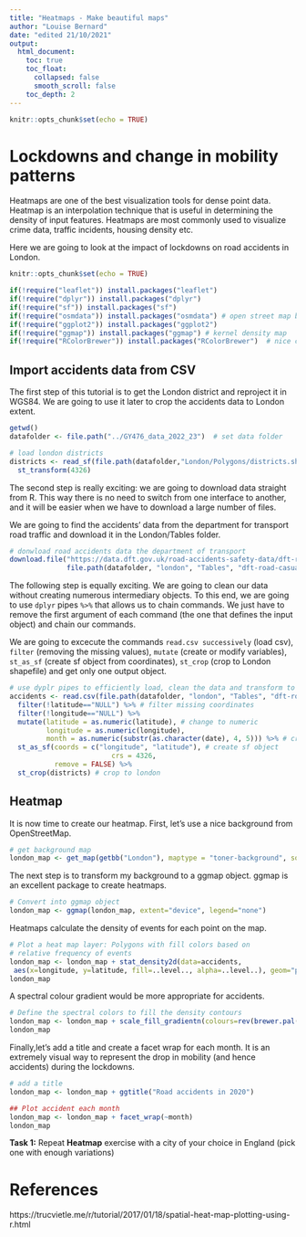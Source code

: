 ```yaml
---
title: "Heatmaps - Make beautiful maps"
author: "Louise Bernard"
date: "edited 21/10/2021"
output:
  html_document:
    toc: true
    toc_float:
      collapsed: false
      smooth_scroll: false
    toc_depth: 2
---
```


```r
knitr::opts_chunk$set(echo = TRUE)
```

# Lockdowns and change in mobility patterns

Heatmaps are one of the best visualization tools for dense point data. 
Heatmap is an interpolation technique that is useful in determining the density of input features.
Heatmaps are most commonly used to visualize crime data, traffic incidents, housing density etc. 

Here we are going to look at the impact of lockdowns on road accidents in London.

```r
knitr::opts_chunk$set(echo = TRUE)

if(!require("leaflet")) install.packages("leaflet") 
if(!require("dplyr")) install.packages("dplyr") 
if(!require("sf")) install.packages("sf") 
if(!require("osmdata")) install.packages("osmdata") # open street map background
if(!require("ggplot2")) install.packages("ggplot2") 
if(!require("ggmap")) install.packages("ggmap") # kernel density map
if(!require("RColorBrewer")) install.packages("RColorBrewer")  # nice colour palette
```


## Import accidents data from CSV

The first step of this tutorial is to get the London district and reproject it in WGS84. We are going to use it later to crop the accidents data to London extent. 

``` r
getwd()
datafolder <- file.path("../GY476_data_2022_23")  # set data folder

# load london districts
districts <- read_sf(file.path(datafolder,"London/Polygons/districts.shp")) %>%
  st_transform(4326)
```

The second step is really exciting: we are going to download data straight from R. 
This way there is no need to switch from one interface to another, and it will be easier when we have to download a large number of files.

We are going to find the accidents' data from the department for transport road traffic and download it in the London/Tables folder. 

``` r
# donwload road accidents data the department of transport
download.file("https://data.dft.gov.uk/road-accidents-safety-data/dft-road-casualty-statistics-accident-2020.csv",
              file.path(datafolder, "london", "Tables", "dft-road-casualty-statistics-accident-2020.csv"))
```

The following step is equally exciting. We are going to clean our data without creating numerous intermediary objects. To this end, we are going to use `dplyr` pipes `%>%` that allows us to chain commands. We just have to remove the first argument of each command (the one that defines the input object) and chain our commands. 

We are going to excecute the commands `read.csv successively` (load csv), `filter` (removing the missing values), `mutate` (create or modify variables), `st_as_sf` (create sf object from coordinates), `st_crop` (crop to London shapefile) and get only one output object. 


``` r
# use dyplr pipes to efficiently load, clean the data and transform to sf
accidents <- read.csv(file.path(datafolder, "london", "Tables", "dft-road-casualty-statistics-accident-2020.csv")) %>% # load csv
  filter(!latitude=="NULL") %>% # filter missing coordinates
  filter(!longitude=="NULL") %>%
  mutate(latitude = as.numeric(latitude), # change to numeric
         longitude = as.numeric(longitude),
         month = as.numeric(substr(as.character(date), 4, 5))) %>% # create a month variable
  st_as_sf(coords = c("longitude", "latitude"), # create sf object
                         crs = 4326, 
           remove = FALSE) %>%
  st_crop(districts) # crop to london
```

## Heatmap

It is now time to create our heatmap. First, let's use a nice background from OpenStreetMap. 

``` r
# get background map
london_map <- get_map(getbb("London"), maptype = "toner-background", source = "stamen")
```

The next step is to transform my background to a ggmap object. ggmap is an excellent package to create heatmaps. 

``` r
# Convert into ggmap object
london_map <- ggmap(london_map, extent="device", legend="none")

```

Heatmaps calculate the density of events for each point on the map.

``` r
# Plot a heat map layer: Polygons with fill colors based on
# relative frequency of events
london_map <- london_map + stat_density2d(data=accidents,
 aes(x=longitude, y=latitude, fill=..level.., alpha=..level..), geom="polygon")
london_map

```

A spectral colour gradient would be more appropriate for accidents. 

``` r
# Define the spectral colors to fill the density contours
london_map <- london_map + scale_fill_gradientn(colours=rev(brewer.pal(7, "Spectral")))
london_map
```

Finally,let's add a title and create a facet wrap for each month. It is an extremely visual way to represent the drop in mobility (and hence accidents) during the lockdowns. 

``` r
# add a title
london_map <- london_map + ggtitle("Road accidents in 2020")

## Plot accident each month
london_map <- london_map + facet_wrap(~month)
london_map 

```

**Task 1:** Repeat **Heatmap** exercise with a city of your choice in England (pick one with enough variations)

# References

https://trucvietle.me/r/tutorial/2017/01/18/spatial-heat-map-plotting-using-r.html

